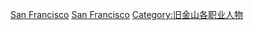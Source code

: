 [[Category:加利福尼亚州律师|San Francisco]]
[[Category:美國各城市律師|San Francisco]]
[[Category:旧金山各职业人物|Category:旧金山各职业人物]]